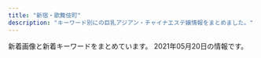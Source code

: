 ```yaml
---
title: "新宿・歌舞伎町"
description: "キーワード別にの巨乳アジアン・チャイナエステ嬢情報をまとめました。"
---
```


新着画像と新着キーワードをまとめています。
2021年05月20日の情報です。

<DmmAffiliateIns />
<KeywordTable
  shops={
    [
    {
        "url": "https://www.hagoromo.tokyo/",
        "name": "\u7fbd\u8863\uff5e\u306f\u3054\u308d\u3082\uff5e",
        "img_links": [
            "https://static.wixstatic.com/media/1f1430_27c850c6656448c68b705e2a69f8d3e0~mv2.png",
            "https://static.wixstatic.com/media/1f1430_c572ee153c0c46e096e6301fe82e2f11~mv2.jpg",
            "https://static.wixstatic.com/media/1f1430_d26df1a13af049c9a7afeac5e58c5323~mv2.jpg",
            "https://static.wixstatic.com/media/1f1430_8e7ae52f03b14e31be6ff7b1038f2896~mv2.jpg",
            "https://static.wixstatic.com/media/1f1430_5b6db55133674387b978465361d1f5af~mv2.jpg",
            "https://static.wixstatic.com/media/1f1430_04f93cdec45f4c4e8d0fa69dc26b3e38~mv2.jpg",
            "https://static.wixstatic.com/media/1f1430_0ea86bd4429f44fa96f0a1277a1c2d6e~mv2.jpg",
            "https://static.wixstatic.com/media/1f1430_890ca68d29e04e7a8c96e4198a653ed3~mv2.jpg",
            "https://static.wixstatic.com/media/1f1430_c12fa837f18643e8a167f283f823ecd9~mv2.jpg",
            "https://static.wixstatic.com/media/1f1430_704c1cfac22b4288a4aaa588c496ab40~mv2.jpg",
            "https://static.wixstatic.com/media/1f1430_d824a82ebc40424facf31978d80b293b~mv2.png",
            "https://static.wixstatic.com/media/1f1430_f4c9cbbcc36c44f1a8be8eb3138b0b46~mv2.jpg",
            "https://static.wixstatic.com/media/1f1430_b6622178bf9c45a68912520b4b2de175~mv2.png",
            "https://static.wixstatic.com/media/1f1430_2511e8409a39492bab1eeffd58a5eb1f~mv2.jpg",
            "https://static.wixstatic.com/media/1f1430_7ff5719c25b243d18c7fb6db890677f9~mv2.jpg",
            "https://static.wixstatic.com/media/1f1430_c48456140f404f1eb9a47dfd01d1d032~mv2.jpg",
            "https://static.wixstatic.com/media/1f1430_f16ba939f42f47d688a43ba736f9d100~mv2.jpg",
            "https://static.wixstatic.com/media/1f1430_e5113a1a86b8410db0438745823a2d2c~mv2.png",
            "https://static.wixstatic.com/media/1f1430_d0a7ae614e0b423886aa6d1beca9a87a~mv2.jpg",
            "https://static.wixstatic.com/media/1f1430_4ef445c14af547ffb085a4c73252e22c~mv2.jpg",
            "https://static.wixstatic.com/media/1f1430_e11d2a49cf1a4130a10a3e09053a46fc~mv2.png",
            "https://static.wixstatic.com/media/1f1430_184f66b9eb914c26b47be78d54152284~mv2.jpg",
            "https://static.wixstatic.com/media/1f1430_4b2c5243bdbe40858057386a16dce231~mv2.png"
        ],
        "station": "JR\u65b0\u5bbf\u99c5\u6771\u53e3\u30fb\u6b4c\u821e\u4f0e\u753a",
        "keywords": {}
    },
    {
        "url": "http://yurali.oks.bz/",
        "img_links": [
            "http://yurali.oks.bz/photos/sites/48/2020/09/2020090809341490.jpg",
            "http://yurali.oks.bz/images/mobile.jpg",
            "http://yurali.oks.bz/photos/sites/48/2021/03/2021033110254887.jpg",
            "http://yurali.oks.bz/images/room3.jpg",
            "http://yurali.oks.bz/images/s2.jpg",
            "http://yurali.oks.bz/images/room2.jpg",
            "http://yurali.oks.bz/images/s1.jpg",
            "http://yurali.oks.bz/images/kanban.jpg",
            "http://yurali.oks.bz/images/acc4.jpg",
            "http://yurali.oks.bz/images/line.jpg",
            "http://yurali.oks.bz/images/content.jpg",
            "http://yurali.oks.bz/photos/sites/48/2021/03/2021033110254811.jpg",
            "http://yurali.oks.bz/images/top.jpg",
            "http://yurali.oks.bz/images/acc1.jpg",
            "http://yurali.oks.bz/images/acc2.jpg",
            "http://yurali.oks.bz/images/s_new.png",
            "http://yurali.oks.bz/images/right.jpg",
            "http://yurali.oks.bz/images/room1.jpg",
            "http://yurali.oks.bz/photos/sites/48/2020/09/2020090809341126.jpg",
            "http://yurali.oks.bz/photos/sites/48/2020/09/2020090809340917.jpg",
            "http://yurali.oks.bz/images/acc3.jpg",
            "http://yurali.oks.bz/images/room4.jpg",
            "http://yurali.oks.bz/images/s4.jpg",
            "http://yurali.oks.bz/photos/sites/48/2020/06/2020063002493351.jpg",
            "http://yurali.oks.bz/images/s3.jpg"
        ],
        "keywords": {
            "E": 14,
            "87": 14,
            "D": 28,
            "85": 14,
            "86": 14
        },
        "name": "\u6c17\u697d",
        "station": "JR\u65b0\u5bbf\u99c5\u897f\u53e3"
    },
    {
        "url": "https://shinjuku-mensesthe.com/",
        "keywords": {},
        "name": "\u5915\u9727 \u3086\u3046\u304e\u308a",
        "station": "JR\u65b0\u5bbf\u99c5\u6771\u53e3",
        "img_links": [
            "https://shinjuku-mensesthe.com/massage/2020/10/05/yuki-s1.jpg",
            "https://shinjuku-mensesthe.com/menu/blog.png",
            "https://shinjuku-mensesthe.com/room/room-l3.jpg",
            "https://shinjuku-mensesthe.com/images/top3.jpg",
            "https://shinjuku-mensesthe.com/massage/2020/08/16/riri-s1.jpg",
            "https://shinjuku-mensesthe.com/button/blog.png",
            "https://scdn.line-apps.com/n/line_add_friends/btn/ja.png",
            "https://shinjuku-mensesthe.com/staff/kana-s1.jpg",
            "https://shinjuku-mensesthe.com/staff/yuki-s1.jpg",
            "https://shinjuku-mensesthe.com/massage/2021/03/27/blog.jpg",
            "https://shinjuku-mensesthe.com/massage/2020/10/21/risa-s1.jpg",
            "https://shinjuku-mensesthe.com/images/clear.png",
            "https://shinjuku-mensesthe.com/staff/hikaru-s1.jpg",
            "https://shinjuku-mensesthe.com/staff/hana-l1.jpg",
            "https://shinjuku-mensesthe.com/room/room-l4.jpg",
            "https://shinjuku-mensesthe.com/images/header3.png",
            "https://shinjuku-mensesthe.com/menu/staff.png",
            "https://shinjuku-mensesthe.com/staff/arisa-s1.jpg",
            "https://shinjuku-mensesthe.com/icon/line.png",
            "https://shinjuku-mensesthe.com/staff/seira-s1.jpg",
            "https://shinjuku-mensesthe.com/icon/yelp.png",
            "https://shinjuku-mensesthe.com/images/qrcode.png",
            "https://shinjuku-mensesthe.com/images/flower.png",
            "https://shinjuku-mensesthe.com/staff/kana-l1.jpg",
            "https://shinjuku-mensesthe.com/menu/info.png",
            "https://shinjuku-mensesthe.com/icon/facebook.png",
            "https://shinjuku-mensesthe.com/images/footer-l.png",
            "https://shinjuku-mensesthe.com/room/room-l2.jpg",
            "https://shinjuku-mensesthe.com/images/camp.png",
            "https://shinjuku-mensesthe.com/staff/seira-l1.jpg",
            "https://shinjuku-mensesthe.com/images/footer-r.png",
            "https://shinjuku-mensesthe.com/link/mens-esthe.png",
            "https://shinjuku-mensesthe.com/staff/yuki-l1.jpg",
            "https://shinjuku-mensesthe.com/massage/2020/07/31/covit19.jpg",
            "https://shinjuku-mensesthe.com/button/staff.png",
            "https://shinjuku-mensesthe.com/icon/twitter.png",
            "https://shinjuku-mensesthe.com/button/home.png",
            "https://shinjuku-mensesthe.com/staff/hana-s1.jpg",
            "https://shinjuku-mensesthe.com/images/main-sp.jpg",
            "https://shinjuku-mensesthe.com/staff/shiori-s1.jpg",
            "https://shinjuku-mensesthe.com/images/main-small.jpg",
            "https://shinjuku-mensesthe.com/staff/arisa-l1.jpg",
            "https://shinjuku-mensesthe.com/menu/home.png",
            "https://shinjuku-mensesthe.com/images/top2.jpg",
            "https://shinjuku-mensesthe.com/room/room-l1.jpg",
            "https://shinjuku-mensesthe.com/massage/2020/09/14/hana-s1.jpg",
            "https://shinjuku-mensesthe.com/images/main-top.jpg",
            "https://shinjuku-mensesthe.com/staff/hikaru-l1.jpg",
            "https://shinjuku-mensesthe.com/images/top1.jpg"
        ]
    },
    {
        "keywords": {},
        "station": "\u65b0\u5bbf\u5fa1\u82d1\u524d\u99c53\u756a\u51fa\u53e3",
        "url": "http://www.night.ne.jp/tokyo/gyoen/",
        "name": "\u5fa1\u82d1 -\u304e\u3087\u3048\u3093-",
        "img_links": [
            "http://www.night.ne.jp/tokyo/gyoen/img/index.jpg",
            "http://www.night.ne.jp/tokyo/gyoen/img/qr_code.jpg",
            "http://www.night.ne.jp/nightnet/img/8.jpg",
            "http://www.night.ne.jp/nightnet/img/11.jpg",
            "http://www.night.ne.jp/tokyo/gyoen/img/view_3.jpg",
            "http://www.night.ne.jp/nightnet/img/16.jpg",
            "http://www.night.ne.jp/tokyo/gyoen/img/index_skill.jpg",
            "http://www.night.ne.jp/tokyo/gyoen/img/view_1.jpg",
            "http://www.night.ne.jp/nightnet/img/1.jpg",
            "http://www.night.ne.jp/tokyo/gyoen/img/view_2.jpg",
            "http://www.night.ne.jp/nightnet/img/6.jpg",
            "http://www.night.ne.jp/nightnet/img/2.jpg",
            "http://www.night.ne.jp/_format/W/img/whats_news.jpg",
            "http://www.night.ne.jp/_format/W/img/index_enter_1.jpg",
            "http://www.night.ne.jp/nightnet/img/15.jpg",
            "http://www.night.ne.jp/tokyo/gyoen/img/skill_1.jpg",
            "http://www.night.ne.jp/tokyo/gyoen/img/index_top.jpg",
            "http://www.night.ne.jp/nightnet/img/4.jpg",
            "http://www.night.ne.jp/_format/W/img/whats_view.jpg",
            "http://www.night.ne.jp/_format/W/img/whats_skill.jpg",
            "http://www.night.ne.jp/tokyo/gyoen/img/skill_2.jpg",
            "http://www.night.ne.jp/nightnet/img/3.jpg",
            "http://www.night.ne.jp/nightnet/img/12a.jpg",
            "http://www.night.ne.jp/nightnet/img/14.jpg",
            "http://www.night.ne.jp/tokyo/gyoen/img/index_view.jpg",
            "http://www.night.ne.jp/nightnet/img/7.jpg",
            "http://www.night.ne.jp/tokyo/gyoen/img/skill_3.jpg",
            "http://www.night.ne.jp/nightnet/img/17.jpg",
            "http://www.night.ne.jp/nightnet/img/5.jpg",
            "http://www.night.ne.jp/nightnet/img/9.jpg",
            "http://www.night.ne.jp/tokyo/gyoen/img/view_4.jpg",
            "http://www.night.ne.jp/nightnet/img/10.jpg",
            "http://www.night.ne.jp/nightnet/img/13.jpg"
        ]
    },
    {
        "keywords": {
            "C": 2
        },
        "img_links": [
            "http://crystal-est.net/uploads/crystal/images/subvisual_staff.png",
            "http://crystal-est.net/uploads/crystal/2017/03/subvisual_link.png",
            "http://crystal-est.net/uploads/crystal/2017/04/leftmovie.png",
            "http://crystal-est.net/uploads/crystal/2017/03/btn_top_02.png",
            "http://crystal-est.net/uploads/crystal/2018/07/wechatimg26.jpeg",
            "http://crystal-est.net/uploads/crystal/2020/12/img_6902.jpg",
            "http://crystal-est.net/uploads/crystal/2017/03/subvisual_magazine1.png",
            "http://crystal-est.net/uploads/crystal/2017/03/subvisual_info.png",
            "http://crystal-est.net/uploads/crystal/2017/03/subvisual_qa.png",
            "http://crystal-est.net/uploads/crystal/2017/03/bnr_side_042.png",
            "http://crystal-est.net/uploads/crystal/2017/03/treatment2.png",
            "http://crystal-est.net/uploads/crystal/2017/02/ameba.jpg",
            "http://crystal-est.net/uploads/crystal/2018/07/wechatimg31.jpeg",
            "http://ruby-es.com/uploads/rubyes/2017/02/img_info_03.png",
            "http://crystal-est.net/uploads/crystal/2017/04/web.png",
            "http://crystal-est.net/uploads/crystal/2018/08/wechatimg49.jpeg",
            "http://crystal-est.net/uploads/crystal/images/no-photo.jpg",
            "http://crystal-est.net/uploads/crystal/2020/12/img_6830.jpg",
            "http://crystal-est.net/uploads/crystal/2017/03/icon_flower.png",
            "http://crystal-est.net/uploads/crystal/2017/03/bnr_side_032.png",
            "http://crystal-est.net/uploads/crystal/2017/03/bnr_side_052.png",
            "http://ruby-es.com/uploads/rubyes/2017/02/img_info_01.png",
            "http://ruby-es.com/uploads/rubyes/2017/02/img_info_02.png",
            "http://crystal-est.net/uploads/crystal/2018/05/mayu1.jpeg",
            "http://crystal-est.net/uploads/crystal/2018/07/wechatimg125.jpeg",
            "http://crystal-est.net/uploads/crystal/2020/11/tel.jpg",
            "http://crystal-est.net/uploads/crystal/2017/03/btn_top_01.png",
            "http://crystal-est.net/uploads/crystal/2018/05/webwxgetmsgimg.jpeg",
            "http://crystal-est.net/uploads/crystal/2017/03/btn_top_03.png",
            "http://crystal-est.net/uploads/crystal/2017/03/bnr_side_credit1.png",
            "http://crystal-est.net/uploads/crystal/images/p01.png",
            "http://crystal-est.net/uploads/crystal/2017/04/bnr_side_01.png",
            "http://crystal-est.net/uploads/crystal/images/xing.png",
            "http://ruby-es.com/uploads/rubyes/2017/02/img_info_04.png",
            "http://ruby-es.com/uploads/rubyes/2017/02/img_info_05.png",
            "http://ruby-es.com/uploads/rubyes/2017/02/img_info_06.png",
            "http://crystal-est.net/uploads/crystal/2017/03/subvisual_enquete1.png",
            "http://crystal-est.net/uploads/crystal/2017/03/subvisual_reserve.png",
            "http://crystal-est.net/uploads/crystal/2017/03/subvisual_contact.png",
            "http://crystal-est.net/uploads/crystal/2018/07/wechatimg30.jpeg",
            "http://crystal-est.net/uploads/crystal/2017/04/line2.png",
            "http://crystal-est.net/uploads/crystal/images/icon_flower.png",
            "http://crystal-est.net/uploads/crystal/2018/08/wechatimg51.jpeg",
            "http://crystal-est.net/uploads/crystal/2017/02/wifi.jpg",
            "http://crystal-est.net/uploads/crystal/2017/03/ruby6.png"
        ],
        "station": "JR\u65b0\u5bbf\u99c5\u6771\u53e3",
        "name": "\u30af\u30ea\u30b9\u30bf\u30eb",
        "url": "http://crystal-est.net/"
    },
    {
        "name": "\u30ea\u30e9\u30af\u30b7\u30a2\u30fc",
        "url": "http://relaxia.work/",
        "station": "JR\u65b0\u5bbf\u99c5\u6771\u53e3",
        "img_links": [
            "http://relaxia.work/images/side_tel.jpg",
            "http://relaxia.work/images/link_nav05.jpg",
            "http://relaxia.work/images/ico01.png",
            "http://relaxia.work/images/link_nav04.jpg",
            "http://relaxia.work/images/note.jpg",
            "http://relaxia.work/images/top.png",
            "http://relaxia.work/images/info2.jpg",
            "http://relaxia.work/images/info1.jpg",
            "http://relaxia.work/img/yuki1.jpg",
            "http://relaxia.work/img/haru1.jpg",
            "http://relaxia.work/images/top_slider01.jpg",
            "http://relaxia.work/images/link_nav06.jpg",
            "http://relaxia.work/images/side_link.jpg",
            "http://relaxia.work/img/sizuka1.jpg",
            "http://relaxia.work/images/sp_top.jpg",
            "http://relaxia.work/images/link_nav03.jpg",
            "http://relaxia.work/images/side_mobile.jpg",
            "http://relaxia.work/images/link_nav01.jpg",
            "http://relaxia.work/images/info3.jpg",
            "http://relaxia.work/images/link_nav02.jpg"
        ],
        "keywords": {}
    },
    {
        "keywords": {
            "D": 10,
            "86": 10,
            "F": 5,
            "84": 5,
            "95": 5
        },
        "img_links": [
            "https://mens-esthe.xyz/icon/line.png",
            "https://mens-esthe.xyz/room/room-l7.jpg",
            "https://mens-esthe.xyz/images/main1.jpg",
            "https://mens-esthe.xyz/images/header3.png",
            "https://mens-esthe.xyz/staff/kana-l1.jpg",
            "https://mens-esthe.xyz/room/room-l2.jpg",
            "https://mens-esthe.xyz/images/esthe4.jpg",
            "https://mens-esthe.xyz/images/esthe3.jpg",
            "https://mens-esthe.xyz/footer/footer-line.png",
            "https://mens-esthe.xyz/staff/eri-s2.jpg",
            "https://mens-esthe.xyz/footer/footer-tel.png",
            "https://mens-esthe.xyz/images/esthe2.jpg",
            "https://mens-esthe.xyz/staff/eri-l1.jpg",
            "https://mens-esthe.xyz/icon/facebook.png",
            "https://mens-esthe.xyz/room/room-l1.jpg",
            "https://mens-esthe.xyz/room/room-l5.jpg",
            "https://mens-esthe.xyz/staff/eri-s1.jpg",
            "https://mens-esthe.xyz/icon/yelp.png",
            "https://mens-esthe.xyz/staff/yuuka-l2.jpg",
            "https://mens-esthe.xyz/room/room-l3.jpg",
            "https://mens-esthe.xyz/room/room-l6.jpg",
            "https://mens-esthe.xyz/staff/eri-l2.jpg",
            "https://mens-esthe.xyz/images/main-sp.jpg",
            "https://mens-esthe.xyz/staff/yuuka-l1.jpg",
            "https://mens-esthe.xyz/images/esthe1.jpg",
            "https://mens-esthe.xyz/staff/kana-s2.jpg",
            "https://mens-esthe.xyz/staff/kana-l2.jpg",
            "https://mens-esthe.xyz/icon/twitter.png",
            "https://mens-esthe.xyz/room/room-l8.jpg",
            "https://mens-esthe.xyz/images/qrcode.png",
            "https://mens-esthe.xyz/images/clear.png",
            "https://mens-esthe.xyz/footer/footer-staff.png",
            "https://mens-esthe.xyz/staff/moe-s1.jpg",
            "https://mens-esthe.xyz/staff/moe-l1.jpg",
            "https://mens-esthe.xyz/staff/yuuka-s1.jpg",
            "https://mens-esthe.xyz/room/room-l4.jpg",
            "https://mens-esthe.xyz/staff/yuuka-s2.jpg",
            "https://mens-esthe.xyz/staff/kana-s1.jpg"
        ],
        "station": "JR\u65b0\u5bbf\u99c5\u6771\u5357\u53e3",
        "name": "\u30b8\u30e5\u30ea\u30a2\u30f3",
        "url": "https://mens-esthe.xyz/"
    },
    {
        "station": "JR\u65b0\u5bbf\u99c5\u6771\u53e3",
        "name": "KOYUKI",
        "url": "http://hi-msg.com/koyuki/",
        "img_links": [
            "http://hi-msg.com/koyuki/img/english-t3.png",
            "http://hi-msg.com/koyuki/img/tit.png",
            "http://hi-msg.com/koyuki/img/english-t5.png",
            "http://hi-msg.com/koyuki/img/p-7.jpg",
            "http://hi-msg.com/koyuki/img/tel.png",
            "http://hi-msg.com/koyuki/img/p-9.jpg",
            "http://hi-msg.com/koyuki/img/t-2.png",
            "http://hi-msg.com/koyuki/img/head.png",
            "http://hi-msg.com/koyuki/img/p-4-1.jpg",
            "http://hi-msg.com/koyuki/img/p-8-1.jpg",
            "http://hi-msg.com/koyuki/img/english-t4.png",
            "http://hi-msg.com/koyuki/img/kanban4.jpg",
            "http://hi-msg.com/koyuki/img/p-2.jpg",
            "http://hi-msg.com/koyuki/img/p-10.jpg",
            "http://hi-msg.com/koyuki/img/p-3-1.jpg",
            "http://hi-msg.com/koyuki/img/p-5.jpg",
            "http://hi-msg.com/koyuki/img/p-2-1.jpg",
            "http://hi-msg.com/koyuki/img/re.png",
            "http://hi-msg.com/koyuki/img/t-1.png",
            "http://hi-msg.com/koyuki/img/english-t1.png",
            "http://hi-msg.com/koyuki/img/card.png",
            "http://hi-msg.com/koyuki/img/t-3.png",
            "http://hi-msg.com/koyuki/img/english-t2.png",
            "http://hi-msg.com/koyuki/img/p-1.jpg",
            "http://hi-msg.com/koyuki/img/p-8.jpg",
            "http://hi-msg.com/koyuki/img/p-3.jpg",
            "http://hi-msg.com/koyuki/img/p-0.jpg",
            "http://hi-msg.com/koyuki/img/botton.png",
            "http://hi-msg.com/koyuki/img/kanban4s.jpg",
            "http://hi-msg.com/koyuki/img/card-english.png",
            "http://hi-msg.com/koyuki/img/p-6.jpg",
            "http://hi-msg.com/koyuki/img/newstback.png",
            "http://hi-msg.com/koyuki/img/english-t6.png",
            "http://hi-msg.com/koyuki/img/p-7-1.jpg",
            "http://hi-msg.com/koyuki/img/p-11.jpg",
            "http://hi-msg.com/koyuki/img/p-6-1.jpg",
            "http://hi-msg.com/koyuki/img/p-4.jpg"
        ],
        "keywords": {
            "C": 8
        }
    },
    {
        "name": "\u30c6\u30bb\u30e9-Tethera-",
        "keywords": {
            "D": 20,
            "E": 10
        },
        "url": "http://aroma-massage.red/",
        "img_links": [
            "http://aroma-massage.red/images/fbb.jpg",
            "http://aroma-massage.red/images/stal.jpg",
            "http://aroma-massage.red/images/fbt.jpg",
            "http://aroma-massage.red/images/creditcard.jpg",
            "http://aroma-massage.red/images/nft.jpg",
            "http://aroma-massage.red/images/cg4.jpg",
            "http://aroma-massage.red/images/cg2.jpg",
            "http://aroma-massage.red/images/tm.png",
            "http://aroma-massage.red/images/int.jpg",
            "http://aroma-massage.red/images/card.jpg",
            "http://aroma-massage.red/images/cg6.jpg",
            "http://aroma-massage.red/images/cg5.jpg",
            "http://aroma-massage.red/images/sta4.jpg",
            "http://aroma-massage.red/images/cg3.jpg",
            "http://aroma-massage.red/images/option.jpg",
            "http://aroma-massage.red/images/sta3.jpg",
            "http://aroma-massage.red/images/cg1.jpg",
            "http://aroma-massage.red/images/sysl.jpg",
            "http://aroma-massage.red/images/sta2.jpg",
            "http://aroma-massage.red/images/sta6.jpg",
            "http://aroma-massage.red/images/acb.jpg",
            "http://aroma-massage.red/images/sta1.jpg",
            "http://aroma-massage.red/images/kan.jpg",
            "http://aroma-massage.red/images/toph.png",
            "http://aroma-massage.red/images/qr.jpg",
            "http://aroma-massage.red/images/sta5.jpg"
        ],
        "station": "JR\u65b0\u5bbf\u99c5\u6771\u53e3"
    },
    {
        "url": "http://sakura-relax.net/",
        "keywords": {
            "E": 8,
            "87": 8,
            "85": 4,
            "86": 4,
            "C": 8
        },
        "station": "\u65b0\u5bbf\u4e09\u4e01\u76ee\u99c5E1\u51fa\u53e3",
        "img_links": [
            "http://sakura-relax.net/images/top-img02.png",
            "http://sakura-relax.net/images/tel.png",
            "http://sakura-relax.net/images/top-img01.png",
            "http://sakura-relax.net/link/menlog.jpg",
            "http://sakura-relax.net/images/qrc.png",
            "http://sakura-relax.net/images/cg07.jpg",
            "http://sakura-relax.net/images/kan.jpg",
            "http://sakura-relax.net/images/cg06.jpg",
            "http://sakura-relax.net/images/cg04.jpg",
            "http://sakura-relax.net/images/cg03.jpg"
        ],
        "name": "\u697d\u697d-\u30e9\u30af\u30e9\u30af-"
    },
    {
        "img_links": [
            "http://fairy-girl.work/images/sys5.jpg",
            "http://fairy-girl.work/staff/kiki.jpg",
            "http://fairy-girl.work/images/5.jpg",
            "http://fairy-girl.work/images/interior_t.jpg",
            "http://fairy-girl.work/staff/kana.jpg",
            "http://fairy-girl.work/img/yuki1.jpg",
            "http://fairy-girl.work/images/mobile.jpg",
            "http://fairy-girl.work/images/12.jpg",
            "http://fairy-girl.work/img/hitomi1.jpg",
            "http://fairy-girl.work/img/eri2.jpg",
            "http://fairy-girl.work/images/11.jpg",
            "http://fairy-girl.work/img/kiki2.jpg",
            "http://fairy-girl.work/img/rina1.jpg",
            "http://fairy-girl.work/images/ac2.jpg",
            "http://fairy-girl.work/images/news.jpg",
            "http://fairy-girl.work/img/kana1.jpg",
            "http://fairy-girl.work/images/int1.jpg",
            "http://fairy-girl.work/staff/yuyu.jpg",
            "http://fairy-girl.work/images/1.jpg",
            "http://fairy-girl.work/images/sys1.jpg",
            "http://fairy-girl.work/images/2.jpg",
            "http://fairy-girl.work/images/7.jpg",
            "http://fairy-girl.work/img/rika1.jpg",
            "http://fairy-girl.work/staff/rara.jpg",
            "http://fairy-girl.work/images/sys4.jpg",
            "http://fairy-girl.work/images/9.jpg",
            "http://fairy-girl.work/staff/rika.jpg",
            "http://fairy-girl.work/img/kiki1.jpg",
            "http://fairy-girl.work/img/rara1.jpg",
            "http://fairy-girl.work/staff/mari.jpg",
            "http://fairy-girl.work/images/staff_t.jpg",
            "http://fairy-girl.work/images/ac1.jpg",
            "http://fairy-girl.work/images/10.jpg",
            "http://fairy-girl.work/images/sys3.jpg",
            "http://fairy-girl.work/staff/rina.jpg",
            "http://fairy-girl.work/img/eri1.jpg",
            "http://fairy-girl.work/images/line.png",
            "http://fairy-girl.work/staff/misa.jpg",
            "http://fairy-girl.work/images/8.jpg",
            "http://fairy-girl.work/img/misa1.jpg",
            "http://fairy-girl.work/images/3.jpg",
            "http://fairy-girl.work/images/int2.jpg",
            "http://fairy-girl.work/images/6.jpg",
            "http://fairy-girl.work/img/mari1.jpg",
            "http://fairy-girl.work/staff/yuki.jpg",
            "http://fairy-girl.work/staff/hitomi.jpg",
            "http://fairy-girl.work/images/sys2.jpg",
            "http://fairy-girl.work/img/yuyu1.jpg",
            "http://fairy-girl.work/staff/eri.jpg",
            "http://fairy-girl.work/images/tr.jpg",
            "http://fairy-girl.work/images/bana0404_4.png"
        ],
        "station": "JR\u65b0\u5bbf\u99c5\u897f\u53e3",
        "name": "Fairy Girl",
        "keywords": {},
        "url": "http://fairy-girl.work/"
    },
    {
        "station": "\u897f\u6b66\u65b0\u5bbf\u99c5\u5317\u53e3",
        "keywords": {
            "90": 1,
            "88": 4,
            "89": 1,
            "86": 3,
            "C": 2,
            "D": 8,
            "87": 2,
            "F": 1
        },
        "img_links": [
            "http://clear-es.net/images/index_19.jpg",
            "http://clear-es.net/images/index_26.jpg",
            "http://clear-es.net/images/index_23.jpg",
            "http://clear-es.net/images/index_13.jpg",
            "http://clear-es.net/uploads/97eb17743f96fd7f0551aab0bedd5e6f.jpg",
            "http://clear-es.net/yamituki-n/uploads/images/satomi21.jpg",
            "http://clear-es.net/images/girls_03.jpg",
            "http://clear-es.net/images/index_20.jpg",
            "http://clear-es.net/images/service_11.jpg",
            "http://clear-es.net/images/index_21.jpg",
            "http://clear-es.net/uploads/2aa97908694153fb149943f0b8445352.jpg",
            "http://clear-es.net/images/index_18.jpg",
            "http://clear-es.net/images/index_09.jpg",
            "http://clear-es.net/uploads/0141717ce8be90c90f41c0c8eb5c92fe.jpg",
            "http://clear-es.net/uploads/09bdd5637edec4bfa3d47a7e9874640b.jpg",
            "http://clear-es.net/yamituki-n/uploads/images/mmexport1576417470781.jpg",
            "http://clear-es.net/images/index_03.jpg",
            "http://clear-es.net/yamituki-n/uploads/images/rika55ss.jpg",
            "http://clear-es.net/images/index_01.jpg",
            "http://clear-es.net/images/index_06.jpg",
            "http://clear-es.net/yamituki-n/uploads/images/yui01.jpg",
            "http://clear-es.net/images/index_24.jpg",
            "http://clear-es.net/images/index_27.jpg",
            "http://clear-es.net/uploads/22c8968348a9acc2dfc9ab0aecb09c27.jpg",
            "http://clear-es.net/uploads/c1f6d0346f5cb109ac62c21a58c7deff.jpg",
            "http://clear-es.net/images/index_28.jpg",
            "http://clear-es.net/images/girls_13.jpg",
            "http://clear-es.net/my_work/images/pic1.png",
            "http://clear-es.net/yamituki-n/uploads/images/emi3.jpg",
            "http://clear-es.net/uploads/10299154955d10c3b815a5638a35a934.jpg",
            "http://clear-es.net/images/index_12.jpg",
            "http://clear-es.net/yamituki-n/uploads/images/mika03s.jpg",
            "http://clear-es.net/images/gallery_11.jpg",
            "http://clear-es.net/images/index_04.jpg",
            "http://clear-es.net/images/index_08.jpg",
            "http://clear-es.net/yamituki-n/uploads/images/satomi2.jpg",
            "http://clear-es.net/yamituki-n/uploads/images/juri01s.jpg",
            "http://clear-es.net/uploads/cec0ed392fe00d8e3ff867c0625809e6.jpg",
            "http://clear-es.net/uploads/c8a6186524d872100cc89c100d1f3728.jpg",
            "http://clear-es.net/images/index_28_01.jpg",
            "http://clear-es.net/images/index_05.jpg",
            "http://clear-es.net/uploads/a62d7f24a5b9a4fd5aeef678eb24ef4b.jpg",
            "http://clear-es.net/uploads/f73e8f67358edf8e94cf35d345a7af08.jpg",
            "http://clear-es.net/yamituki-n/uploads/images/rena01.jpg",
            "http://clear-es.net/images/girls_11.jpg",
            "http://clear-es.net/images/index_07.jpg",
            "http://clear-es.net/uploads/f426bd85a8f6a9eac87e55b2d44c4bd5.jpg",
            "http://clear-es.net/images/index_15.jpg",
            "http://clear-es.net/images/index_10.jpg",
            "http://clear-es.net/images/index_25.jpg",
            "http://clear-es.net/images/koko_1.jpg",
            "http://clear-es.net/images/index_14.jpg",
            "http://clear-es.net/images/index_11.jpg",
            "http://clear-es.net/images/index_17.jpg",
            "http://clear-es.net/images/index_02.jpg",
            "http://clear-es.net/yamituki-n/uploads/images/rena02.jpg"
        ],
        "name": "CLEAR-\u30af\u30ea\u30a2-",
        "url": "http://clear-es.net/"
    },
    {
        "station": "JR\u65b0\u5bbf\u99c5\u897f\u53e3",
        "name": "sweet-\u30b9\u30a6\u30a3\u30fc\u30c8-",
        "img_links": [
            "http://sweety-est.tokyo/images/tit-sub4.jpg",
            "http://sweety-est.tokyo/images/pp.jpg",
            "http://sweety-est.tokyo/images/m1.jpg",
            "http://sweety-est.tokyo/images/r4.jpg",
            "http://sweety-est.tokyo/images/kan1.jpg",
            "http://sweety-est.tokyo/images/tit-sub1.jpg",
            "http://sweety-est.tokyo/images/a6.jpg",
            "http://sweety-est.tokyo/images/a4.jpg",
            "http://sweety-est.tokyo/images/slider-img001.jpg",
            "http://sweety-est.tokyo/images/tit-sub3.jpg",
            "http://sweety-est.tokyo/images/sys.jpg",
            "http://sweety-est.tokyo/images/r3.jpg",
            "http://sweety-est.tokyo/images/b-tel.png",
            "http://sweety-est.tokyo/images/a5.jpg",
            "http://sweety-est.tokyo/images/cg08.jpg",
            "http://sweety-est.tokyo/link/menlog.jpg",
            "http://sweety-est.tokyo/images/a1.jpg",
            "http://sweety-est.tokyo/images/m3.jpg",
            "http://sweety-est.tokyo/images/r6.jpg",
            "http://sweety-est.tokyo/images/qr.jpg",
            "http://sweety-est.tokyo/images/r2.jpg",
            "http://sweety-est.tokyo/images/a8.jpg",
            "http://sweety-est.tokyo/images/cg011.jpg",
            "http://sweety-est.tokyo/images/a3.jpg",
            "http://sweety-est.tokyo/images/tit-sub6.jpg",
            "http://sweety-est.tokyo/images/a7.jpg",
            "http://sweety-est.tokyo/images/cg06.jpg",
            "http://sweety-est.tokyo/images/cg05.jpg",
            "http://sweety-est.tokyo/images/tit-sub5.jpg",
            "http://sweety-est.tokyo/images/kan.jpg",
            "http://sweety-est.tokyo/images/slider-img003.jpg",
            "http://sweety-est.tokyo/images/r5.jpg",
            "http://sweety-est.tokyo/images/m4.jpg",
            "http://sweety-est.tokyo/images/m2.jpg",
            "http://sweety-est.tokyo/images/cg02.jpg",
            "http://sweety-est.tokyo/images/b-online.png",
            "http://sweety-est.tokyo/images/r1.jpg",
            "http://sweety-est.tokyo/images/a2.jpg",
            "http://sweety-est.tokyo/images/tit-sub2.jpg",
            "http://sweety-est.tokyo/images/cg03.jpg",
            "http://sweety-est.tokyo/images/cg04.jpg",
            "http://sweety-est.tokyo/images/cg07.jpg",
            "http://sweety-est.tokyo/images/slider-img002.jpg",
            "http://sweety-est.tokyo/images/cg01.jpg"
        ],
        "keywords": {
            "D": 4,
            "E": 8,
            "86": 14,
            "87": 2
        },
        "url": "http://sweety-est.tokyo/"
    },
    {
        "url": "http://pure-resort.tyo.cm/",
        "img_links": [],
        "station": "JR\u65b0\u5bbf\u99c5\u6771\u53e3",
        "keywords": {},
        "name": "\u30d4\u30e5\u30a2\u30ea\u30be\u30fc\u30c8II"
    },
    {
        "keywords": {
            "C": 18
        },
        "url": "http://aes-aroma.com/",
        "img_links": [
            "http://aes-aroma.com/img/ttl_rec.png",
            "http://aes-aroma.com/img/ttl_staff.png",
            "http://aes-aroma.com/staff/yoko/02.jpg",
            "http://aes-aroma.com/staff/yoko/01.jpg",
            "http://aes-aroma.com/staff/yuri/01.jpg",
            "http://aes-aroma.com/pic/head.png",
            "http://aes-aroma.com/staff/mimi/01.jpg",
            "http://aes-aroma.com/staff/koko/01.jpg",
            "http://aes-aroma.com/staff/nana/01.jpg",
            "http://aes-aroma.com/staff/megumi/01.jpg",
            "http://aes-aroma.com/staff/miki/01.jpg",
            "http://aes-aroma.com/i/files/homeimg.jpg",
            "http://aes-aroma.com/staff/kaori/01.jpg",
            "http://aes-aroma.com/img/ttl_tnew.png",
            "http://aes-aroma.com/staff/ai/01.jpg",
            "http://aes-aroma.com/img/ttl_mobile.png",
            "http://aes-aroma.com/img/ttl_pickup.png"
        ],
        "station": "JR\u65b0\u5bbf\u99c5\u5357\u53e3",
        "name": "\u7652\u3057\u306e\u5bbf"
    },
    {
        "keywords": {
            "86": 2,
            "D": 3
        },
        "url": "http://ciretva.xyz/",
        "name": "\u4f73\u7e01 \uff5e\u304b\u3048\u3093\uff5e",
        "station": "\u897f\u6b66\u65b0\u5bbf\u99c5\u5317\u53e3",
        "img_links": [
            "http://ciretva.xyz/picture/room1.jpg",
            "http://ciretva.xyz/picture/room4.jpg",
            "http://ciretva.xyz/uploads/201021/1-201021155T02L.jpg",
            "http://ciretva.xyz/uploads/201021/1-201021155932238.jpg",
            "http://ciretva.xyz/picture/face.jpg",
            "http://ciretva.xyz/picture/pick.jpg",
            "http://ciretva.xyz/picture/room3.jpg",
            "http://ciretva.xyz/uploads/201021/1-201021155T9631.jpg",
            "http://ciretva.xyz/uploads/210329/1-2103291H0421R.jpg",
            "http://ciretva.xyz/picture/face_bj1.png",
            "http://ciretva.xyz/picture/s_staff.png",
            "http://ciretva.xyz/picture/room2.jpg",
            "http://ciretva.xyz/picture/news.jpg",
            "http://ciretva.xyz/uploads/210329/1-2103291H049191.jpg",
            "http://ciretva.xyz/picture/top.jpg",
            "http://ciretva.xyz/uploads/201021/1-201021155925315.jpg"
        ]
    },
    {
        "station": "\u65b0\u5bbf\u897f\u53e3\u99c5D5\u51fa\u53e3",
        "name": "RELAIR \uff5e\u30ea\u30ec\u30a2\uff5e",
        "url": "http://in-esthe.com/relair/",
        "img_links": [
            "http://in-esthe.com/relair/img/english-t1.png",
            "http://in-esthe.com/relair/img/english-t6.png",
            "http://in-esthe.com/relair/img/re.png",
            "http://in-esthe.com/relair/img/newstback.png",
            "http://in-esthe.com/relair/img/english-t2.png",
            "http://in-esthe.com/relair/img/t-3.png",
            "http://in-esthe.com/relair/img/fla.png",
            "http://in-esthe.com/relair/img/fla1.png",
            "http://in-esthe.com/relair/img/s-1.jpg",
            "http://in-esthe.com/relair/img/twitter.png",
            "http://in-esthe.com/relair/img/head.png",
            "http://in-esthe.com/relair/img/p-7.jpg",
            "http://in-esthe.com/relair/img/p-3.jpg",
            "http://in-esthe.com/relair/img/t-2.png",
            "http://in-esthe.com/relair/img/english-t4.png",
            "http://in-esthe.com/relair/img/p-1-1.jpg",
            "http://in-esthe.com/relair/img/p-3-1.jpg",
            "http://in-esthe.com/relair/img/t-1.png",
            "http://in-esthe.com/relair/img/english-t3.png",
            "http://in-esthe.com/relair/img/p-8.jpg",
            "http://in-esthe.com/relair/img/english-t5.png",
            "http://in-esthe.com/relair/img/kanban4.jpg",
            "http://in-esthe.com/relair/img/fla2.png",
            "http://in-esthe.com/relair/img/p-9.jpg",
            "http://in-esthe.com/relair/img/p-1.jpg",
            "http://in-esthe.com/relair/img/botton.png",
            "http://in-esthe.com/relair/img/tel.png",
            "http://in-esthe.com/relair/img/card-english.png",
            "http://in-esthe.com/relair/img/p-0.jpg",
            "http://in-esthe.com/relair/img/p-2.jpg"
        ],
        "keywords": {
            "C": 8
        }
    },
    {
        "name": "\u65b0\u5bbf\u6975\u4e0a\u30e1\u30f3\u30ba\u30a8\u30b9\u30c6",
        "url": "https://gokujo.iest.info/",
        "keywords": {},
        "station": "JR\u65b0\u5bbf\u99c5",
        "img_links": []
    },
    {
        "station": "\u897f\u6b66\u65b0\u5bbf\u99c5\u5317\u53e3",
        "keywords": {},
        "img_links": [
            "http://www.yu-yu.work/images/info.jpg",
            "http://www.yu-yu.work/img/rin1.jpg",
            "http://www.yu-yu.work/images/head.jpg",
            "http://www.yu-yu.work/images/b1.jpg",
            "http://www.yu-yu.work/images/b2.jpg",
            "http://www.yu-yu.work/staff/naomi.jpg",
            "http://www.yu-yu.work/images/4.jpg",
            "http://www.yu-yu.work/images/3.jpg",
            "http://www.yu-yu.work/images/ac2.jpg",
            "http://www.yu-yu.work/images/mobile.jpg",
            "http://www.yu-yu.work/staff/haruka.jpg",
            "http://www.yu-yu.work/img/misaki1.jpg",
            "http://www.yu-yu.work/images/5.jpg",
            "http://www.yu-yu.work/images/sys4.jpg",
            "http://www.yu-yu.work/staff/misaki.jpg",
            "http://www.yu-yu.work/images/staff_t.jpg",
            "http://www.yu-yu.work/staff/rin.jpg",
            "http://www.yu-yu.work/images/1.jpg",
            "http://www.yu-yu.work/img/haruka1.jpg",
            "http://www.yu-yu.work/images/int1.png",
            "http://www.yu-yu.work/images/sys3.jpg",
            "http://www.yu-yu.work/images/int2.png",
            "http://www.yu-yu.work/images/interior_t.jpg",
            "http://www.yu-yu.work/images/sys2.jpg",
            "http://www.yu-yu.work/images/2.jpg",
            "http://www.yu-yu.work/images/ac1.jpg",
            "http://www.yu-yu.work/images/news.jpg",
            "http://www.yu-yu.work/staff/yuina.jpg",
            "http://www.yu-yu.work/images/sys1.jpg",
            "http://www.yu-yu.work/images/line.png",
            "http://www.yu-yu.work/img/naomi1.jpg",
            "http://www.yu-yu.work/img/yuina1.jpg"
        ],
        "name": "\u7652 \u3086\u3046",
        "url": "http://www.yu-yu.work/"
    },
    {
        "station": "\u897f\u6b66\u65b0\u5bbf\u99c5\u5317\u53e3",
        "keywords": {},
        "name": "fairy\u30d5\u30a7\u30a2\u30ea\u30fc",
        "img_links": [
            "http://fairy.este88.com/images/r02.jpg",
            "http://fairy.este88.com/images/r01.jpg",
            "http://fairy.este88.com/images/kixyoko1.jpg",
            "http://fairy.este88.com/img/mika1.jpg",
            "http://fairy.este88.com/images/kaori1.jpg",
            "http://fairy.este88.com/gals/sayuri1.jpg",
            "http://fairy.este88.com/gals/risa1.jpg",
            "http://fairy.este88.com/img/kaori1.jpg",
            "http://fairy.este88.com/images/r04.jpg",
            "http://fairy.este88.com/images/koyuki1.jpg",
            "http://fairy.este88.com/img/koyuki1.jpg",
            "http://fairy.este88.com/images/mika1.jpg",
            "http://fairy.este88.com/img/momo1.jpg",
            "http://fairy.este88.com/gals/koko1.jpg",
            "http://fairy.este88.com/images/ph1.jpg",
            "http://fairy.este88.com/images/momo1.jpg",
            "http://fairy.este88.com/img/kixyoko1.jpg",
            "http://fairy.este88.com/gals/nnana1.jpg"
        ],
        "url": "http://fairy.este88.com/"
    }
]
}
/>
<DmmAffiliateScript />

